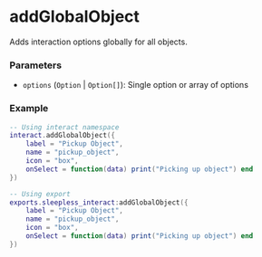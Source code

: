 # addGlobalObject

Adds interaction options globally for all objects.

### Parameters
- `options` (`Option` | `Option[]`): Single option or array of options

### Example
```lua
-- Using interact namespace
interact.addGlobalObject({
    label = "Pickup Object",
    name = "pickup_object",
    icon = "box",
    onSelect = function(data) print("Picking up object") end
})

-- Using export
exports.sleepless_interact:addGlobalObject({
    label = "Pickup Object",
    name = "pickup_object",
    icon = "box",
    onSelect = function(data) print("Picking up object") end
})
```